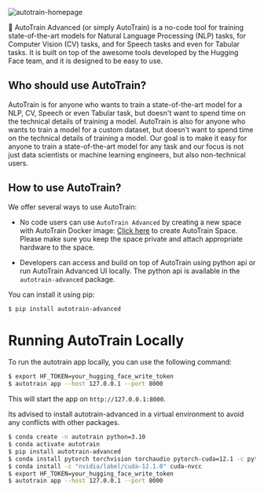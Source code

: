 ![autotrain-homepage](https://raw.githubusercontent.com/huggingface/autotrain-advanced/main/static/autotrain_homepage.png)



🤗 AutoTrain Advanced (or simply AutoTrain) is a no-code tool for training state-of-the-art models for Natural Language Processing (NLP) tasks, for Computer Vision (CV) tasks, and for Speech tasks and even for Tabular tasks. It is built on top of the awesome tools developed by the Hugging Face team, and it is designed to be easy to use.

## Who should use AutoTrain?

AutoTrain is for anyone who wants to train a state-of-the-art model for a NLP, CV, Speech or even Tabular task, but doesn't want to spend time on the technical details of training a model. 
AutoTrain is also for anyone who wants to train a model for a custom dataset, but doesn't want to spend time on the technical details of training a model. 
Our goal is to make it easy for anyone to train a state-of-the-art model for any task and our focus is not just data scientists or machine learning engineers, but also non-technical users.


## How to use AutoTrain?

We offer several ways to use AutoTrain:

- No code users can use `AutoTrain Advanced` by creating a new space with AutoTrain Docker image: 
[Click here](https://huggingface.co/login?next=/spaces/autotrain-projects/autotrain-advanced?duplicate=true) to create AutoTrain Space.
Please make sure you keep the space private and attach appropriate hardware to the space.

- Developers can access and build on top of AutoTrain using python api or run AutoTrain Advanced UI locally. 
The python api is available in the `autotrain-advanced` package.


You can install it using pip:

```bash
$ pip install autotrain-advanced
```

# Running AutoTrain Locally

To run the autotrain app locally, you can use the following command:

```bash
$ export HF_TOKEN=your_hugging_face_write_token
$ autotrain app --host 127.0.0.1 --port 8000
```

This will start the app on `http://127.0.0.1:8000`.

Its advised to install autotrain-advanced in a virtual environment to avoid any conflicts with other packages.

```bash
$ conda create -n autotrain python=3.10
$ conda activate autotrain
$ pip install autotrain-advanced
$ conda install pytorch torchvision torchaudio pytorch-cuda=12.1 -c pytorch -c nvidia
$ conda install -c "nvidia/label/cuda-12.1.0" cuda-nvcc
$ export HF_TOKEN=your_hugging_face_write_token
$ autotrain app --host 127.0.0.1 --port 8000
```
